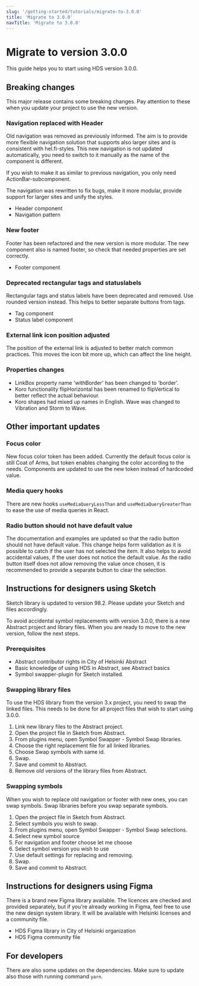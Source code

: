 ```yaml
---
slug: '/getting-started/tutorials/migrate-to-3.0.0'
title: 'Migrate to 3.0.0'
navTitle: 'Migrate to 3.0.0'
---
```



# Migrate to version 3.0.0
This guide helps you to start using HDS version 3.0.0. 

## Breaking changes
This major release contains some breaking changes. Pay attention to these when you update your project to use the new version.

### Navigation replaced with Header
Old navigation was removed as previously informed. The aim is to provide more flexible navigation solution that supports also larger sites and is consistent with hel.fi-styles.
This new navigation is not updated automatically, you need to switch to it manually as the name of the component is different.

If you wish to make it as similar to previous navigation, you only need ActionBar-subcomponent.

The navigation was rewritten to fix bugs, make it more modular, provide support for larger sites and unify the styles.

- <InternalLink size="M" href="/components/header">Header component</InternalLink>
- <InternalLink size="M" href="/patterns/navigation/building-navigation/">Navigation pattern</InternalLink>

### New footer
Footer has been refactored and the new version is more modular. The new component also is named footer, so check that needed properties are set correctly.

- <InternalLink size="M" href="/components/footer">Footer component</InternalLink>

### Deprecated rectangular tags and statuslabels
Rectangular tags and status labels have been deprecated and removed. Use rounded version instead.
This helps to better separate buttons from tags.
- <InternalLink size="M" href="/components/tag">Tag component</InternalLink>
- <InternalLink size="M" href="/components/status-label">Status label component</InternalLink>


### External link icon position adjusted
The position of the external link is adjusted to better match common practices. This moves the icon bit more up, which can affect the line height.

### Properties changes
- LinkBox property name 'withBorder' has been changed to 'border'.
- Koro functionality flipHorizontal has been renamed to flipVertical to better reflect the actual behaviour.
- Koro shapes had mixed up names in English. Wave was changed to Vibration and Storm to Wave.

## Other important updates

### Focus color
New focus color token has been added. Currently the default focus color is still Coat of Arms, but token enables changing the color according to the needs.
Components are updated to use the new token instead of hardcoded value.

### Media query hooks
There are new hooks <code>useMediaQueryLessThan</code> and <code>useMediaQueryGreaterThan</code> to ease the use of media queries in React.

### Radio button should not have default value
The documentation and examples are updated so that the radio button should not have default value. 
This change helps form validation as it is possible to catch if the user has not selected the item. It also helps to avoid accidental values, if the user does not notice the default value.
As the radio button itself does not allow removing the value once chosen, it is recommended to provide a separate button to clear the selection.

## Instructions for designers using Sketch
Sketch library is updated to version 98.2. Please update your Sketch and files accordingly.

To avoid accidental symbol replacements with version 3.0.0, there is a new Abstract project and library files. 
When you are ready to move to the new version, follow the next steps.

### Prerequisites
- Abstract contributor rights in City of Helsinki Abstract
- Basic knowledge of using HDS in Abstract, see <InternalLink size="M" href="/getting-started/tutorials/abstract-tutorial/">Abstract basics</InternalLink>
- <ExternalLink size="M" openInNewTab="true" href="https://github.com/sonburn/symbol-swapper">Symbol swapper-plugin for Sketch</ExternalLink> installed.

### Swapping library files
To use the HDS library from the version 3.x project, you need to swap the linked files. This needs to be done for all project files that wish to start using 3.0.0.

1. Link new library files to the Abstract project.
2. Open the project file in Sketch from Abstract.
3. From plugins menu, open Symbol Swapper - Symbol Swap libraries.
4. Choose the right replacement file for all linked libraries.
5. Choose Swap symbols with same id.
6. Swap.
7. Save and commit to Abstract.
8. Remove old versions of the library files from Abstract.

### Swapping symbols
When you wish to replace old navigation or footer with new ones, you can swap symbols. Swap libraries before you swap separate symbols.

1. Open the project file in Sketch from Abstract.
2. Select symbols you wish to swap.
3. From plugins menu, open Symbol Swapper - Symbol Swap selections.
4. Select new symbol source
5. For navigation and footer choose let me choose
6. Select symbol version you wish to use
7. Use default settings for replacing and removing.
8. Swap.
9. Save and commit to Abstract.

## Instructions for designers using Figma
There is a brand new Figma library available. The licences are checked and provided separately, but if you're already working in Figma, feel free to use the new design system library.
It will be available with Helsinki licenses and a community file.

- <ExternalLink size="M" openInNewTab="true">HDS Figma library in City of Helsinki organization</ExternalLink>
- <ExternalLink size="M" openInNewTab="true">HDS Figma community file</ExternalLink>

## For developers
There are also some updates on the dependencies. Make sure to update also those with running command <code>yarn</code>.